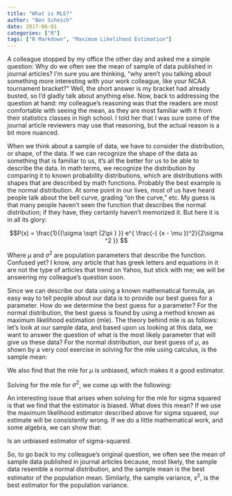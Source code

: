 ```yaml
---
title: "What is MLE?"
author: "Ben Scheich"
date: 2017-06-01
categories: ["R"]
tags: ["R Markdown", "Maximum Likelihood Estimation"]
---
```




A colleague stopped by my office the other day and asked me a simple question:  Why do we often see the mean of sample of data published in journal articles?  I'm sure you are thinking, "why aren't you talking about something more interesting with your work colleague, like your NCAA tournament bracket?"  Well, the short answer is my bracket had already busted, so I'd gladly talk about anything else.  Now, back to addressing the question at hand: my colleague's reasoning was that the readers are most comfortable with seeing the mean, as they are most familiar with it from their statistics classes in high school.  I told her that I was sure some of the journal article reviewers may use that reasoning, but the actual reason is a bit more nuanced.  

When we think about a sample of data, we have to consider the distribution, or shape, of the data.  If we can recognize the shape of the data as something that is familiar to us, it's all the better for us to be able to describe the data.  In math terms, we recognize the distribution by comparing it to known probability distributions, which are distributions with shapes that are described by math functions.  Probably the best example is the normal distribution.  At some point in our lives, most of us have heard people talk about the bell curve, grading "on the curve," etc.   My guess is that many people haven't seen the function that describes the normal distribution; if they have, they certainly haven't memorized it.  But here it is in all its glory:


$$P(x) = \frac{1}{{\sigma \sqrt {2\pi } }} e^{ \frac{-( {x - \mu })^2}{2\sigma ^2 }} $$


Where $\mu$ and $\sigma^2$ are population parameters that describe the function.  Confused yet?  I know, any article that has greek letters and equations in it are not the type of articles that trend on Yahoo, but stick with me; we will be answering my colleague's question soon.

Since we can describe our data using a known mathematical formula, an easy way to tell people about our data is to provide our best guess for a parameter.  How do we determine the best guess for a parameter? For the normal distribution, the best guess is found by using a method known as maximum likelihood estimation (mle).  The theory behind mle is as follows:  let's look at our sample data, and based upon us looking at this data, we want to answer the question of what is the most likely parameter that will give us these data? For the normal distribution, our best guess of $\mu$, as shown by a very cool exercise in solving for the mle using calculus, is the sample mean:




We also find that the mle for $\mu$ is unbiased, which makes it a good estimator.

Solving for the mle for $\sigma^2$, we come up with the following:


An interesting issue that arises when solving for the mle for sigma squared is that we find that the estimator is biased.  What does this mean?  If we use the maximum likelihood estimator described above for sigma squared, our estimate will be consistently wrong.  If we do a little mathematical work, and some algebra, we can show that:


Is an unbiased estimator of sigma-squared.


So, to go back to my colleague's original question, we often see the mean of sample data published in journal articles because, most likely, the sample data resemble a normal distribution, and the sample mean is the best estimator of the population mean.  Similarly, the sample variance, $s^2$, is the best estimator for the population variance.

   

